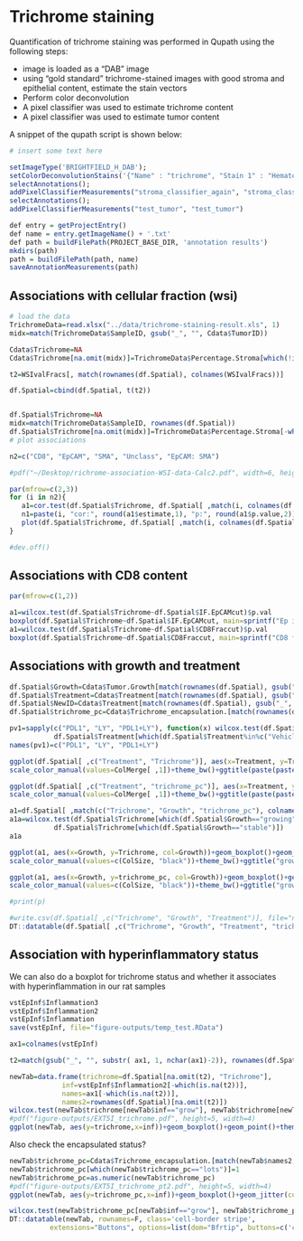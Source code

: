 # Trichrome staining

Quantification of trichrome staining was performed in Qupath using the following steps:

* image is loaded as a "DAB" image
* using "gold standard" trichrome-stained images with good stroma and epithelial content, estimate the stain vectors
* Perform color deconvolution
* A pixel classifier was used to estimate trichrome content
* A pixel classifier was used to estimate tumor content

A snippet of the qupath script is shown below:

```r
# insert some text here

setImageType('BRIGHTFIELD_H_DAB');
setColorDeconvolutionStains('{"Name" : "trichrome", "Stain 1" : "Hematoxylin", "Values 1" : "0.71695 0.66336 0.21432 ", "Stain 2" : "DAB", "Values 2" : "0.46299 0.76212 0.45257 ", "Background" : " 255 255 255 "}');
selectAnnotations();
addPixelClassifierMeasurements("stroma_classifier_again", "stroma_classifier_again")
selectAnnotations();
addPixelClassifierMeasurements("test_tumor", "test_tumor")

def entry = getProjectEntry()
def name = entry.getImageName() + '.txt'
def path = buildFilePath(PROJECT_BASE_DIR, 'annotation results')
mkdirs(path)
path = buildFilePath(path, name)
saveAnnotationMeasurements(path)

```

## Associations with cellular fraction (wsi)

```r
# load the data
TrichromeData=read.xlsx("../data/trichrome-staining-result.xls", 1)
midx=match(TrichromeData$SampleID, gsub("_", "", Cdata$TumorID))

Cdata$Trichrome=NA
Cdata$Trichrome[na.omit(midx)]=TrichromeData$Percentage.Stroma[which(!is.na(midx))]

t2=WSIvalFracs[, match(rownames(df.Spatial), colnames(WSIvalFracs))]

df.Spatial=cbind(df.Spatial, t(t2))


df.Spatial$Trichrome=NA
midx=match(TrichromeData$SampleID, rownames(df.Spatial))
df.Spatial$Trichrome[na.omit(midx)]=TrichromeData$Percentage.Stroma[-which(is.na(midx))]
# plot associations

n2=c("CD8", "EpCAM", "SMA", "Unclass", "EpCAM: SMA")

#pdf("~/Desktop/richrome-association-WSI-data-Calc2.pdf", width=6, height=5)

par(mfrow=c(2,3))
for (i in n2){
   a1=cor.test(df.Spatial$Trichrome, df.Spatial[ ,match(i, colnames(df.Spatial))], use="complete")
   n1=paste(i, "cor:", round(a1$estimate,1), "p:", round(a1$p.value,2))
   plot(df.Spatial$Trichrome, df.Spatial[ ,match(i, colnames(df.Spatial))], main=n1, xlab="Trichrome", ylab=i)
}

#dev.off()
```

## Associations with CD8 content


```r

par(mfrow=c(1,2))

a1=wilcox.test(df.Spatial$Trichrome~df.Spatial$IF.EpCAMcut)$p.val
boxplot(df.Spatial$Trichrome~df.Spatial$IF.EpCAMcut, main=sprintf("Ep int. fraction %s", round(a1,2)))
a1=wilcox.test(df.Spatial$Trichrome~df.Spatial$CD8Fraccut)$p.val
boxplot(df.Spatial$Trichrome~df.Spatial$CD8Fraccut, main=sprintf("CD8 fraction vs Trichrome %s", round(a1,2)))
```

## Associations with growth and treatment

```r
df.Spatial$Growth=Cdata$Tumor.Growth[match(rownames(df.Spatial), gsub("_", "", Cdata$TumorID))]
df.Spatial$Treatment=Cdata$Treatment[match(rownames(df.Spatial), gsub("_", "", Cdata$TumorID))]
df.Spatial$NewID=Cdata$Treatment[match(rownames(df.Spatial), gsub("_", "", Cdata$NewID))]
df.Spatial$trichrome_pc=Cdata$Trichrome_encapsulation.[match(rownames(df.Spatial), gsub("_", "", Cdata$TumorID))]

pv1=sapply(c("PDL1", "LY", "PDL1+LY"), function(x) wilcox.test(df.Spatial$Trichrome[which(df.Spatial$Treatment%in%c("Vehicle", x))]~
           df.Spatial$Treatment[which(df.Spatial$Treatment%in%c("Vehicle", x))])$p.value)
names(pv1)=c("PDL1", "LY", "PDL1+LY")

ggplot(df.Spatial[ ,c("Treatment", "Trichrome")], aes(x=Treatment, y=Trichrome, col=Treatment))+geom_boxplot()+geom_jitter()+
scale_color_manual(values=ColMerge[ ,1])+theme_bw()+ggtitle(paste(paste(names(pv1), round(pv1, 2)), collapse=";"))

ggplot(df.Spatial[ ,c("Treatment", "trichrome_pc")], aes(x=Treatment, y=trichrome_pc, col=Treatment))+geom_boxplot()+geom_jitter()+
scale_color_manual(values=ColMerge[ ,1])+theme_bw()+ggtitle(paste(paste(names(pv1), round(pv1, 2)), collapse=";"))

```

```r

a1=df.Spatial[ ,match(c("Trichrome", "Growth", "trichrome_pc"), colnames(df.Spatial))]
a1a=wilcox.test(df.Spatial$Trichrome[which(df.Spatial$Growth=="growing")],
           df.Spatial$Trichrome[which(df.Spatial$Growth=="stable")])
a1a

ggplot(a1, aes(x=Growth, y=Trichrome, col=Growth))+geom_boxplot()+geom_jitter()+
scale_color_manual(values=c(ColSize, "black"))+theme_bw()+ggtitle("growth") # round(a1a, 2)))

ggplot(a1, aes(x=Growth, y=trichrome_pc, col=Growth))+geom_boxplot()+geom_jitter()+
scale_color_manual(values=c(ColSize, "black"))+theme_bw()+ggtitle("growth") # round(a1a, 2)))

#print(p)

#write.csv(df.Spatial[ ,c("Trichrome", "Growth", "Treatment")], file="nature-tables/3g_trichrome.csv")
DT::datatable(df.Spatial[ ,c("Trichrome", "Growth", "Treatment", "trichrome_pc")], rownames=F, class='cell-border stripe', extensions="Buttons", options=list(dom="Bfrtip", buttons=c('csv', 'excel'), scrollX=T))

```

## Association with hyperinflammatory status

We can also do a boxplot for trichrome status and whether it associates with hyperinflammation in our rat samples

```r
vstEpInf$Inflammation3
vstEpInf$Inflammation2
vstEpInf$Inflammation
save(vstEpInf, file="figure-outputs/temp_test.RData")

ax1=colnames(vstEpInf)

t2=match(gsub("_", "", substr( ax1, 1, nchar(ax1)-2)), rownames(df.Spatial))

newTab=data.frame(trichrome=df.Spatial[na.omit(t2), "Trichrome"], 
             inf=vstEpInf$Inflammation2[-which(is.na(t2))],
             names=ax1[-which(is.na(t2))],
             names2=rownames(df.Spatial)[na.omit(t2)])
wilcox.test(newTab$trichrome[newTab$inf=="grow"], newTab$trichrome[newTab$inf!="grow"])
#pdf("figure-outputs/EXT5I_trichrome.pdf", height=5, width=4)
ggplot(newTab, aes(y=trichrome,x=inf))+geom_boxplot()+geom_point()+theme_bw()
```

Also check the encapsulated status?

```r
newTab$trichrome_pc=Cdata$Trichrome_encapsulation.[match(newTab$names2, gsub("_", "", Cdata$TumorID))]
newTab$trichrome_pc[which(newTab$trichrome_pc=="lots")]=1
newTab$trichrome_pc=as.numeric(newTab$trichrome_pc)
#pdf("figure-outputs/EXT5I_trichrome_pt2.pdf", height=5, width=4)
ggplot(newTab, aes(y=trichrome_pc,x=inf))+geom_boxplot()+geom_jitter(col="grey")+theme_bw()

wilcox.test(newTab$trichrome_pc[newTab$inf=="grow"], newTab$trichrome_pc[newTab$inf!="grow"])
DT::datatable(newTab, rownames=F, class='cell-border stripe',
          extensions="Buttons", options=list(dom="Bfrtip", buttons=c('csv', 'excel')))


```
